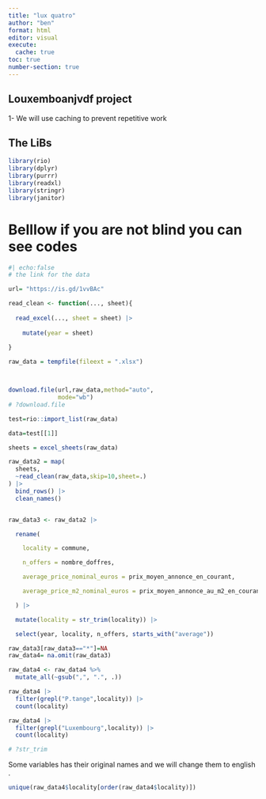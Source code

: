 ```yaml
---
title: "lux quatro"
author: "ben"
format: html
editor: visual
execute: 
  cache: true
toc: true
number-section: true
---
```


## Louxemboanjvdf project 

1- We will use caching to prevent repetitive work

## The LiBs

```r
library(rio)
library(dplyr)
library(purrr)
library(readxl)
library(stringr)
library(janitor)

```

# Belllow if you are not blind you can see codes

```r
#| echo:false
# the link for the data 

url= "https://is.gd/1vvBAc"

read_clean <- function(..., sheet){
  
  read_excel(..., sheet = sheet) |>
    
    mutate(year = sheet)
  
}

raw_data = tempfile(fileext = ".xlsx")



download.file(url,raw_data,method="auto",
              mode="wb")
# ?download.file

test=rio::import_list(raw_data)

data=test[[1]]

sheets = excel_sheets(raw_data) 

raw_data2 = map(
  sheets,
  ~read_clean(raw_data,skip=10,sheet=.)
) |> 
  bind_rows() |> 
  clean_names()


raw_data3 <- raw_data2 |>

  rename(

    locality = commune,

    n_offers = nombre_doffres,

    average_price_nominal_euros = prix_moyen_annonce_en_courant,

    average_price_m2_nominal_euros = prix_moyen_annonce_au_m2_en_courant

  ) |>

  mutate(locality = str_trim(locality)) |>

  select(year, locality, n_offers, starts_with("average"))

raw_data3[raw_data3=="*"]=NA
raw_data4= na.omit(raw_data3)

raw_data4 <- raw_data4 %>%
  mutate_all(~gsub(",", ".", .))

raw_data4 |> 
  filter(grepl("P.tange",locality)) |> 
  count(locality)

raw_data4 |> 
  filter(grepl("Luxembourg",locality)) |> 
  count(locality)

# ?str_trim
```

Some variables has their original names and we will change them to english .

```r
unique(raw_data4$locality[order(raw_data4$locality)])
```
